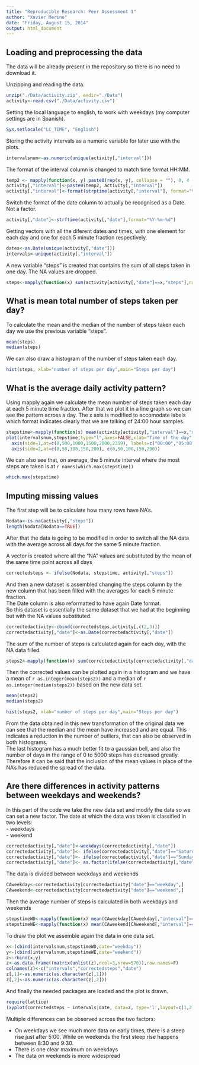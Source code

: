```yaml
---
title: "Reproducible Research: Peer Assessment 1"
author: "Xavier Merino"
date: "Friday, August 15, 2014"
output: html_document
---
```


## Loading and preprocessing the data  
The data will be already present in the repository so there is no need to download it.

Unzipping and reading the data.  
```r
unzip("./Data/activity.zip", exdir="./Data")
activity<-read.csv("./Data/activity.csv")
```
Setting the local language to english, to work with weekdays (my computer settings are in Spanish).  
```r
Sys.setlocale("LC_TIME", "English")
```
Storing the activity intervals as a numeric variable for later use with the plots.  
```r
intervalsnum<-as.numeric(unique(activity[,"interval"]))
```
The format of the interval column is changed to match time format HH:MM.  
```r
temp2 <- mapply(function(x, y) paste0(rep(x, y), collapse = ""), 0, 4 - nchar(activity[,"interval"]))
activity[,"interval"]<-paste0(temp2, activity[,"interval"])
activity[,"interval"]<-format(strptime(activity[,"interval"], format="%H%M"), format = "%H:%M")
```
Switch the format of the date column to actually be recognised as a Date. Not a factor.  
```r
activity[,"date"]<-strftime(activity[,"date"],format="%Y-%m-%d")
```
Getting vectors with all the diferent dates and times, with one element for each day and one for each 5 minute fraction respectively.   
```r
dates<-as.Date(unique(activity[,"date"]))
intervals<-unique(activity[,"interval"])
```
A new variable "steps" is created that contains the sum of all steps taken in one day. The NA values are dropped.  
```r
steps<-mapply(function(x) sum(activity[activity[,"date"]==x,"steps"],na.rm=T), dates)
```
## What is mean total number of steps taken per day?  
To calculate the mean and the median of the number of steps taken each day we use the previous variable "steps".  
```r
mean(steps)
median(steps)
```
 We can also draw a histogram of the number of steps taken each day.  
```r
hist(steps, xlab="number of steps per day",main="Steps per day")
```

## What is the average daily activity pattern?  
Using mapply again we calculate the mean number of steps taken each day at each 5 minute time fraction. After that we plot it in a line graph so we can see the pattern across a day. The x axis is modified to accomodate labels which format indicates clearly that we are talking of 24:00 hour samples.  
```r
stepstime<-mapply(function(x) mean(activity[activity[,"interval"]==x,"steps"],na.rm=T), intervals)
plot(intervalsnum,stepstime,type="l",axes=FALSE,xlab="Time of the day",ylab="Mean number of steps across all days")
  axis(side=1,at=c(0,500,1000,1500,2000,2359), labels=c("00:00","05:00","10:00","15:00","20:00","23:59"))
  axis(side=2,at=c(0,50,100,150,200), c(0,50,100,150,200))
```  

We can also see that, on average, the 5 minute interval where the most steps are taken is at `r names(which.max(stepstime))`  
```r
which.max(stepstime)
```

## Imputing missing values  

The first step will be to calculate how many rows have NA's.  
```r
Nodata<-is.na(activity[,"steps"])
length(Nodata[Nodata==TRUE])
```

After that the data is going to be modified in order to switch all the NA data with the average across all days for the same 5 minute fraction.  

A vector is created where all the "NA" values are substituted by the mean of the same time point across all days
```r
correctedsteps <- ifelse(Nodata, stepstime, activity[,"steps"])
```

And then a new dataset is assembled changing the steps column by the new column that has been filled with the averages for each 5 minute fraction.  
The Date column is also reformatted to have again Date format.  
So this dataset is essentially the same dataset that we had at the beginning but with the NA values substituted.
```r
correctedactivity<-cbind(correctedsteps,activity[,c(2,3)])
correctedactivity[,"date"]<-as.Date(correctedactivity[,"date"])
```

The sum of the number of steps is calculated again for each day, with the NA data filled.
```r
steps2<-mapply(function(x) sum(correctedactivity[correctedactivity[,"date"]==x,"correctedsteps"],na.rm=T), dates)
```


Then the corrected values can be plotted again in a histogram and we have a mean of `r as.integer(mean(steps2))` and a median of `r as.integer(median(steps2))` based on the new data set.  

```r
mean(steps2)
median(steps2)
```
```r
hist(steps2, xlab="number of steps per day",main="Steps per day")
```

From the data obtained in this new transformation of the original data we can see that the median and the mean have increased and are equal. This indicates a reduction in the number of outliers, that can also be observed in both histograms.  
The last histogram has a much better fit to a gaussian bell, and also the number of days in the range of 0 to 5000 steps has decreased greatly.  
Therefore it can be said that the inclusion of the mean values in place of the NA's has reduced the spread of the data.


## Are there differences in activity patterns between weekdays and weekends?  
In this part of the code we take the new data set and modify the data so we can set a new factor. The date at which the data was taken is classified in two levels:  
- weekdays  
- weekend  

```r
correctedactivity[,"date"]<-weekdays(correctedactivity[,"date"])
correctedactivity[,"date"]<- ifelse(correctedactivity[,"date"]=="Saturday", "weekend", correctedactivity[,"date"])
correctedactivity[,"date"]<- ifelse(correctedactivity[,"date"]=="Sunday", "weekend", correctedactivity[,"date"])
correctedactivity[,"date"]<- as.factor(ifelse(correctedactivity[,"date"]=="weekend", correctedactivity[,"date"],"weekday"))
```

The data is divided between weekdays and weekends
```r
CAweekday<-correctedactivity[correctedactivity["date"]=="weekday",]
CAweekend<-correctedactivity[correctedactivity["date"]=="weekend",]

```
Then the average number of steps is calculated in both weekdays and weekends
```r
stepstimeWD<-mapply(function(x) mean(CAweekday[CAweekday[,"interval"]==x,"correctedsteps"],na.rm=T),SIMPLIFY=F, intervals)
stepstimeWE<-mapply(function(x) mean(CAweekend[CAweekend[,"interval"]==x,"correctedsteps"],na.rm=T),SIMPLIFY=F, intervals)
```
To draw the plot we assemble again the data in one data set.
```r
x<-(cbind(intervalsnum,stepstimeWD,date="weekday"))
y<-(cbind(intervalsnum,stepstimeWE,date="weekend"))
z<-rbind(x,y)
z<-as.data.frame((matrix(unlist(z),ncol=3,nrow=576)),row.names=F)
colnames(z)<-c("intervals","correctedsteps","date")
z[,1]<-as.numeric(as.character(z[,1]))
z[,2]<-as.numeric(as.character(z[,2]))
```

And finally the needed packages are loaded and the plot is drawn. 
```r
require(lattice)
(xyplot(correctedsteps ~ intervals|date, data=z, type='l',layout=c(1,2)))
```
  
Multiple differences can be observed across the two factors:

* On weekdays we see much more data on early times, there is a steep rise just after 5:00. While on weekends the first steep rise happens between 8:30 and 9:30.
* There is one clear maximum on weekdays 
* The data on weekends is more widespread